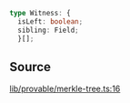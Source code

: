 ```ts
type Witness: {
  isLeft: boolean;
  sibling: Field;
  }[];
```

## Source

[lib/provable/merkle-tree.ts:16](https://github.com/o1-labs/o1js/blob/fd7bd4b02f4f7cc1057cd423261d70c22275763a/src/lib/provable/merkle-tree.ts#L16)
